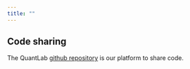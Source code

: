 ```yaml
---
title: ""
---
```


::: {#hero-heading}

## Code sharing 

The QuantLab [github repository](https://github.com/quantilab/sharezone/tree/main) is our platform to share code. 

:::

